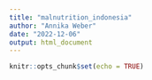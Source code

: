 ```yaml
---
title: "malnutrition_indonesia"
author: "Annika Weber"
date: "2022-12-06"
output: html_document
---
```


```r
knitr::opts_chunk$set(echo = TRUE)
```

